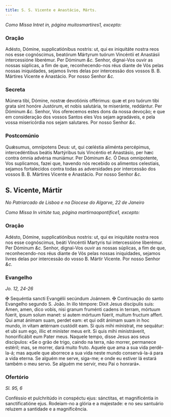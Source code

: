 ```yaml
---
title: S. S. Vicente e Anastácio, Márts.
---
```


<em>Como Missa Intret in, página muitosmartires1, excepto:</em>

### Oração

<div class="grid grid-cols-2 gap-5">
  <span class="text-justify">
    Adésto, Dómine, supplicatiónibus nostris: ut, qui ex iniquitáte nostra reos
    nos esse cognóscimus, beatórum Mártyrum tuórum Vincéntii et Anastásii
    intercessióne liberémur. Per Dóminum <em>&c.</em>
  </span>
  <span class="text-justify">
    Senhor, dignai-Vos ouvir as nossas súplicas, a fim de que, reconhecendo-nos
    réus diante de Vós pelas nossas iniquidades, sejamos livres delas por
    intercessão dos vossos B. B. Mártires Vicente e Anastácio. Por nosso Senhor
    <em>&c.</em>
  </span>
</div>

### Secreta

<div class="grid grid-cols-2 gap-5">
  <span class="text-justify">
    Múnera tibi, Dómine, nostræ devotiónis offérimus: quæ et pro tuórum tibi
    grata sint honóre Justórum, et nobis salutária, te miseránte, reddántur. Per
    Dóminum <em>&c.</em>
  </span>
  <span class="text-justify">
    Senhor, Vos oferecemos estes dons da nossa devoção; e que em consideração
    dos vossos Santos eles Vos sejam agradáveis, e pela vossa misericórdia nos
    sejam salutares. Por nosso Senhor <em>&c.</em>
  </span>
</div>

### Postcomúnio

<div class="grid grid-cols-2 gap-5">
  <span class="text-justify">
    Quǽsumus, omnípotens Deus: ut, qui cœléstia aliménta percépimus,
    intercedéntibus beátis Martýribus tuis Vincéntio et Anastásio, per hæc
    contra ómnia advérsa muniámur. Per Dóminum <em>&c.</em>
  </span>
  <span class="text-justify">
    Ó Deus omnipotente, Vos suplicamos, fazei que, havendo nós recebido os
    alimentos celestiais, sejamos fortalecidos contra todas as adversidades por
    intercessão dos vossos B. B. Mártires Vicente e Anastácio. Por nosso Senhor
    <em>&c.</em>
  </span>
</div>

## S. Vicente, Mártir 

_No Patriarcado de Lisboa e na Diocese do Algarve, 22 de Janeiro_

<em>Como Missa In virtúte tua, página martirnaopontifice1, excepto:</em>

### Oração

<div class="grid grid-cols-2 gap-5">
  <span class="text-justify">
    Adésto, Dómine, supplicatiónibus nostris: ut, qui ex iniquitáte nostra reos
    nos esse cognóscimus, beáti Vincéntii Martyris tui intercessióne liberémur.
    Per Dóminum <em>&c.</em>
  </span>
  <span class="text-justify">
    Senhor, dignai-Vos ouvir as nossas súplicas, a fim de que, reconhecendo-nos
    réus diante de Vós pelas nossas iniquidades, sejamos livres delas por
    intercessão do vosso B. Mártir Vicente. Por nosso Senhor <em>&c.</em>
  </span>
</div>

### Evangelho 

_Jo. 12, 24-26_

<div class="grid grid-cols-2 gap-5">
  <span class="text-justify">
    <span class="text-red-500">&#10016;</span> Sequéntia sancti Evangélii
    secúndum Joánnem.
  </span>
  <span class="text-justify">
    <span class="text-red-500">&#10016;</span> Continuação do santo Evangelho
    segundo S. João.
  </span>
  <span class="text-justify">
    In illo témpore: Dixit Jesus discípulis suis: Amen, amen, dico vobis, nisi
    granum fruménti cadens in terram, mórtuum fúerit, ipsum solum manet: si
    autem mórtuum fúerit, multum fructum affert. Qui amat ánimam suam, perdet
    eam: et qui odit ánimam suam in hoc mundo, in vitam ætérnam custódit eam. Si
    quis mihi mínistrat, me sequátur: et ubi sum ego, illic et miníster meus
    erit. Si quis mihi ministráverit, honorificábit eum Pater meus.
  </span>
  <span class="text-justify">
    Naquele tempo, disse Jesus aos seus discípulos: «Se o grão de trigo, caindo
    na terra, não morrer, permanece estéril; mas, se morrer, dará muito fruto.
    Aquele que ama a sua vida perdê-la-á; mas aquele que aborrece a sua vida
    neste mundo conservá-la-á para a vida eterna. Se alguém me serve, siga-me; e
    onde eu estiver lá estará também o meu servo. Se alguém me servir, meu Pai o
    honrará».
  </span>
</div>

### Ofertório 

_Sl. 95, 6_

<div class="grid grid-cols-2 gap-5">
  <span class="text-justify">
    Conféssio et pulchritúdo in conspéctu ejus: sánctitas, et magnificéntia in
    sanctificatióne ejus.
  </span>
  <span class="text-justify">
    Rodeiam-no a glória e a majestade: e no seu santuário reluzem a santidade e
    a magnificência.
  </span>
</div>
